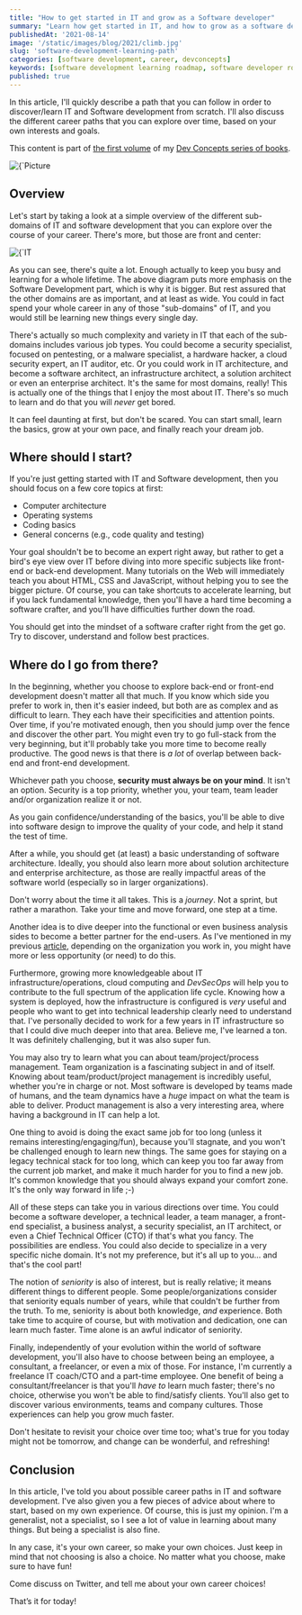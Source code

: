 ```yaml
---
title: "How to get started in IT and grow as a Software developer"
summary: "Learn how get started in IT, and how to grow as a software developer"
publishedAt: '2021-08-14'
image: '/static/images/blog/2021/climb.jpg'
slug: 'software-development-learning-path'
categories: [software development, career, devconcepts]
keywords: [software development learning roadmap, software developer roadmap 2021, software engineer learning path]
published: true
---
```


In this article, I'll quickly describe a path that you can follow in order to discover/learn IT and Software development from scratch. I'll also discuss the different career paths that you can explore over time, based on your own interests and goals.

This content is part of <a href="https://developassion.gumroad.com/l/DevConcepts-Volume-01-SoftwareCraft" rel="noopener"> the first volume</a> of my <a href="https://dev-concepts.dev" rel="noopener">Dev Concepts series of books</a>.

<BlogPostCenteredContent>
  <Image
    alt={`Picture courtesy of Christopher Burns: https://unsplash.com/@christopher__burns`}
    src={`/static/images/blog/2021/climb.jpg`}
    width={2032}
    height={1419}
    priority
  />
</BlogPostCenteredContent>

## Overview

Let's start by taking a look at a simple overview of the different sub-domains of IT and software development that you can explore over the course of your career. There's more, but those are front and center:

<BlogPostCenteredContent>
  <Image
    alt={`IT Learning path`}
    src={`/static/images/blog/2021/overview-it.png`}
    width={516}
    height={446}
    priority
  />
</BlogPostCenteredContent>

As you can see, there's quite a lot. Enough actually to keep you busy and learning for a whole lifetime. The above diagram puts more emphasis on the Software Development part, which is why it is bigger. But rest assured that the other domains are as important, and at least as wide. You could in fact spend your whole career in any of those "sub-domains" of IT, and you would still be learning new things every single day.

There's actually so much complexity and variety in IT that each of the sub-domains includes various job types. You could become a security specialist, focused on pentesting, or a malware specialist, a hardware hacker, a cloud security expert, an IT auditor, etc. Or you could work in IT architecture, and become a software architect, an infrastructure architect, a solution architect or even an enterprise architect. It's the same for most domains, really! This is actually one of the things that I enjoy the most about IT. There's so much to learn and do that you will _never_ get bored.

It can feel daunting at first, but don't be scared. You can start small, learn the basics, grow at your own pace, and finally reach your dream job.

## Where should I start?

If you're just getting started with IT and Software development, then you should focus on a few core topics at first:

* Computer architecture
* Operating systems
* Coding basics
* General concerns (e.g., code quality and testing)

Your goal shouldn't be to become an expert right away, but rather to get a bird's eye view over IT before diving into more specific subjects like front-end or back-end development. Many tutorials on the Web will immediately teach you about HTML, CSS and JavaScript, without helping you to see the bigger picture. Of course, you can take shortcuts to accelerate learning, but if you lack fundamental knowledge, then you'll have a hard time becoming a software crafter, and you'll have difficulties further down the road.

<BlogPostNote>You should get into the mindset of a software crafter right from the get go. Try to discover, understand and follow best practices.</BlogPostNote>

## Where do I go from there?

In the beginning, whether you choose to explore back-end or front-end development doesn't matter all that much. If you know which side you prefer to work in, then it's easier indeed, but both are as complex and as difficult to learn. They each have their specificities and attention points. Over time, if you're motivated enough, then you should jump over the fence and discover the other part. You might even try to go full-stack from the very beginning, but it'll probably take you more time to become really productive. The good news is that there is _a lot_ of overlap between back-end and front-end development.

Whichever path you choose, **security must always be on your mind**. It isn't an option. Security is a top priority, whether you, your team, team leader and/or organization realize it or not.

As you gain confidence/understanding of the basics, you'll be able to dive into software design to improve the quality of your code, and help it stand the test of time.

After a while, you should get (at least) a basic understanding of software architecture. Ideally, you should also learn more about solution architecture and enterprise architecture, as those are really impactful areas of the software world (especially so in larger organizations).

<BlogPostTip>Don't worry about the time it all takes. This is a <i>journey</i>. Not a sprint, but rather a marathon. Take your time and move forward, one step at a time.</BlogPostTip>

Another idea is to dive deeper into the functional or even business analysis sides to become a better partner for the end-users. As I've mentioned in my previous <a href="https://javascript.plainenglish.io/what-is-the-difference-between-software-developers-engineers-coders-and-programmers-b4ee7eb23b66" rel="noopener">article</a>, depending on the organization you work in, you might have more or less opportunity (or need) to do this.

Furthermore, growing more knowledgeable about IT infrastructure/operations, cloud computing and *DevSecOps* will help you to contribute to the full spectrum of the application life cycle. Knowing how a system is deployed, how the infrastructure is configured is _very_ useful and people who want to get into technical leadership clearly need to understand that. I've personally decided to work for a few years in IT infrastructure so that I could dive much deeper into that area. Believe me, I've learned a ton. It was definitely challenging, but it was also super fun.

You may also try to learn what you can about team/project/process management. Team organization is a fascinating subject in and of itself. Knowing about team/product/project management is incredibly useful, whether you're in charge or not. Most software is developed by teams made of humans, and the team dynamics have a _huge_ impact on what the team is able to deliver. Product management is also a very interesting area, where having a background in IT can help a lot.

One thing to avoid is doing the exact same job for too long (unless it remains interesting/engaging/fun), because you'll stagnate, and you won't be challenged enough to learn new things. The same goes for staying on a legacy technical stack for too long, which can keep you too far away from the current job market, and make it much harder for you to find a new job. It's common knowledge that you should always expand your comfort zone. It's the only way forward in life ;-)

<BlogPostQuote quote="One can choose to go back toward safety or forward toward growth. Growth must be chosen again and again; fear must be overcome again and again." by="Abraham Maslow">
</BlogPostQuote>

All of these steps can take you in various directions over time. You could become a software developer, a technical leader, a team manager, a front-end specialist, a business analyst, a security specialist, an IT architect, or even a Chief Technical Officer (CTO) if that's what you fancy. The possibilities are endless. You could also decide to specialize in a very specific niche domain. It's not my preference, but it's all up to you... and that's the cool part!

The notion of _seniority_ is also of interest, but is really relative; it means different things to different people. Some people/organizations consider that seniority equals number of years, while that couldn't be further from the truth. To me, seniority is about both knowledge, _and_ experience. Both take time to acquire of course, but with motivation and dedication, one can learn much faster. Time alone is an awful indicator of seniority.

Finally, independently of your evolution within the world of software development, you'll also have to choose between being an employee, a consultant, a freelancer, or even a mix of those. For instance, I'm currently a freelance IT coach/CTO and a part-time employee. One benefit of being a consultant/freelancer is that you'll _have to_ learn much faster; there's no choice, otherwise you won't be able to find/satisfy clients. You'll also get to discover various environments, teams and company cultures. Those experiences can help you grow much faster.

Don't hesitate to revisit your choice over time too; what's true for you today might not be tomorrow, and change can be wonderful, and refreshing!

## Conclusion

In this article, I've told you about possible career paths in IT and software development. I've also given you a few pieces of advice about where to start, based on my own experience. Of course, this is just my opinion. I'm a generalist, not a specialist, so I see a lot of value in learning about many things. But being a specialist is also fine.

In any case, it's your own career, so make your own choices. Just keep in mind that not choosing is also a choice. No matter what you choose, make sure to have fun!

Come discuss on Twitter, and tell me about your own career choices!

That’s it for today!

<BlogPostSignature />



